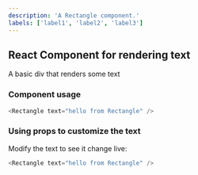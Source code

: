 ```yaml
---
description: 'A Rectangle component.'
labels: ['label1', 'label2', 'label3']
---
```



## React Component for rendering text

A basic div that renders some text

### Component usage
```js
<Rectangle text="hello from Rectangle" />
```

### Using props to customize the text

Modify the text to see it change live:
```js live
<Rectangle text="hello from Rectangle" />
```
